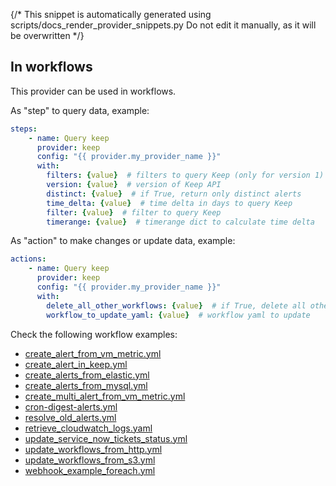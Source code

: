 {/* This snippet is automatically generated using scripts/docs_render_provider_snippets.py 
Do not edit it manually, as it will be overwritten */}


## In workflows

This provider can be used in workflows.


As "step" to query data, example:
```yaml
steps:
    - name: Query keep
      provider: keep
      config: "{{ provider.my_provider_name }}"
      with:
        filters: {value}  # filters to query Keep (only for version 1)
        version: {value}  # version of Keep API
        distinct: {value}  # if True, return only distinct alerts
        time_delta: {value}  # time delta in days to query Keep
        filter: {value}  # filter to query Keep
        timerange: {value}  # timerange dict to calculate time delta
```


As "action" to make changes or update data, example:
```yaml
actions:
    - name: Query keep
      provider: keep
      config: "{{ provider.my_provider_name }}"
      with:
        delete_all_other_workflows: {value}  # if True, delete all other workflows
        workflow_to_update_yaml: {value}  # workflow yaml to update
```




Check the following workflow examples:
- [create_alert_from_vm_metric.yml](https://github.com/keephq/keep/blob/main/examples/workflows/create_alert_from_vm_metric.yml)
- [create_alert_in_keep.yml](https://github.com/keephq/keep/blob/main/examples/workflows/create_alert_in_keep.yml)
- [create_alerts_from_elastic.yml](https://github.com/keephq/keep/blob/main/examples/workflows/create_alerts_from_elastic.yml)
- [create_alerts_from_mysql.yml](https://github.com/keephq/keep/blob/main/examples/workflows/create_alerts_from_mysql.yml)
- [create_multi_alert_from_vm_metric.yml](https://github.com/keephq/keep/blob/main/examples/workflows/create_multi_alert_from_vm_metric.yml)
- [cron-digest-alerts.yml](https://github.com/keephq/keep/blob/main/examples/workflows/cron-digest-alerts.yml)
- [resolve_old_alerts.yml](https://github.com/keephq/keep/blob/main/examples/workflows/resolve_old_alerts.yml)
- [retrieve_cloudwatch_logs.yaml](https://github.com/keephq/keep/blob/main/examples/workflows/retrieve_cloudwatch_logs.yaml)
- [update_service_now_tickets_status.yml](https://github.com/keephq/keep/blob/main/examples/workflows/update_service_now_tickets_status.yml)
- [update_workflows_from_http.yml](https://github.com/keephq/keep/blob/main/examples/workflows/update_workflows_from_http.yml)
- [update_workflows_from_s3.yml](https://github.com/keephq/keep/blob/main/examples/workflows/update_workflows_from_s3.yml)
- [webhook_example_foreach.yml](https://github.com/keephq/keep/blob/main/examples/workflows/webhook_example_foreach.yml)
